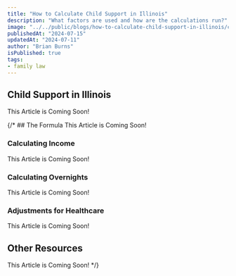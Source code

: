 ```yaml
---
title: "How to Calculate Child Support in Illinois"
description: "What factors are used and how are the calculations run?"
image: "../../public/blogs/how-to-calculate-child-support-in-illinois/cover.png"
publishedAt: "2024-07-15"
updatedAt: "2024-07-11"
author: "Brian Burns"
isPublished: true
tags:
- family law
---
```



## Child Support in Illinois

This Article is Coming Soon!

{/* ## The Formula
This Article is Coming Soon!

### Calculating Income
This Article is Coming Soon!

### Calculating Overnights
This Article is Coming Soon!

### Adjustments for Healthcare
This Article is Coming Soon!

 ## Other Resources
This Article is Coming Soon! */}